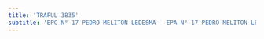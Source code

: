 ```yaml
---
title: 'TRAFUL 3835'
subtitle: 'EPC N° 17 PEDRO MELITON LEDESMA - EPA N° 17 PEDRO MELITON LEDESMA'
---
```


#
